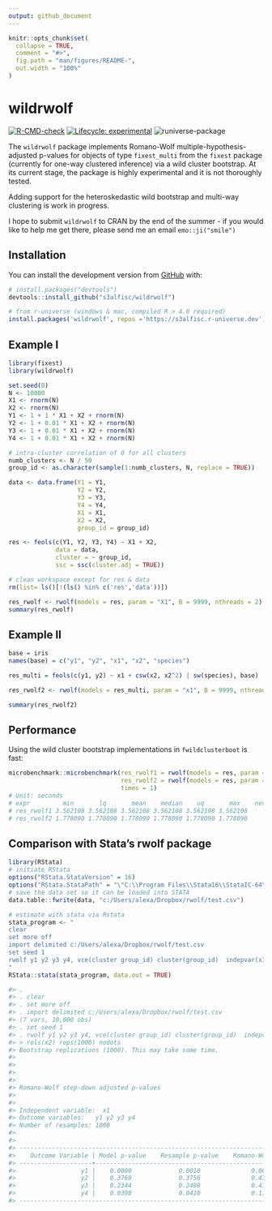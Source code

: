 ```yaml
---
output: github_document
---
```


<!-- README.md is generated from README.Rmd. Please edit that file -->

```r
knitr::opts_chunk$set(
  collapse = TRUE,
  comment = "#>",
  fig.path = "man/figures/README-",
  out.width = "100%"
)
```


# wildrwolf

<!-- badges: start -->
[![R-CMD-check](https://github.com/s3alfisc/rwolf/workflows/R-CMD-check/badge.svg)](https://github.com/s3alfisc/rwolf/actions)
[![Lifecycle: experimental](https://img.shields.io/badge/lifecycle-experimental-orange.svg)](https://lifecycle.r-lib.org/articles/stages.html)
![runiverse-package](https://s3alfisc.r-universe.dev/badges/wildrwolf)

<!-- badges: end -->

The `wildrwolf` package implements Romano-Wolf multiple-hypothesis-adjusted p-values for objects of type `fixest_multi` from the `fixest` package (currently for one-way clustered inference) via a wild cluster bootstrap. At its current stage, the package is highly experimental and it is not thoroughly tested.

Adding support for the heteroskedastic wild bootstrap and multi-way clustering is work in progress.

I hope to submit `wildrwolf` to CRAN by the end of the summer - if you would like to help me get there, please send me an email `emo::ji("smile")` 

## Installation

You can install the development version from [GitHub](https://github.com/) with:

``` r
# install.packages("devtools")
devtools::install_github("s3alfisc/wildrwolf")

# from r-universe (windows & mac, compiled R > 4.0 required)
install.packages('wildrwolf', repos ='https://s3alfisc.r-universe.dev')
```

## Example I

<!-- As you can see in the example, there seems to be a bug in `rwolf()` for the pairs bootstrap. -->

```r
library(fixest)
library(wildrwolf)

set.seed(8)
N <- 10000
X1 <- rnorm(N)
X2 <- rnorm(N)
Y1 <- 1 + 1 * X1 + X2 + rnorm(N)
Y2 <- 1 + 0.01 * X1 + X2 + rnorm(N)
Y3 <- 1 + 0.01 * X1 + X2 + rnorm(N)
Y4 <- 1 + 0.01 * X1 + X2 + rnorm(N)

# intra-cluster correlation of 0 for all clusters
numb_clusters <- N / 50
group_id <- as.character(sample(1:numb_clusters, N, replace = TRUE))

data <- data.frame(Y1 = Y1, 
                   Y2 = Y2, 
                   Y3 = Y3, 
                   Y4 = Y4,
                   X1 = X1,
                   X2 = X2,
                   group_id = group_id)

res <- feols(c(Y1, Y2, Y3, Y4) ~ X1 + X2, 
             data = data,
             cluster = ~ group_id, 
             ssc = ssc(cluster.adj = TRUE))

# clean workspace except for res & data
rm(list= ls()[!(ls() %in% c('res','data'))])

res_rwolf <- rwolf(models = res, param = "X1", B = 9999, nthreads = 2)
summary(res_rwolf)


```
## Example II 

```r
base = iris
names(base) = c("y1", "y2", "x1", "x2", "species")

res_multi = feols(c(y1, y2) ~ x1 + csw(x2, x2^2) | sw(species), base)

res_rwolf2 <- rwolf(models = res_multi, param = "x1", B = 9999, nthreads = 2)

summary(res_rwolf2)

```

## Performance

Using the wild cluster bootstrap implementations in `fwildclusterboot` is fast: 

```r
microbenchmark::microbenchmark(res_rwolf1 = rwolf(models = res, param = "X1", B = 99999, boot_algo = "R"),
                               res_rwolf2 = rwolf(models = res, param = "X1", B = 99999, boot_algo = "WildBootTests.jl"),
                               times = 1)
# Unit: seconds
# expr         min       lq       mean    median    uq       max    neval
# res_rwolf1 3.562108 3.562108 3.562108 3.562108 3.562108 3.562108     1
# res_rwolf2 1.778090 1.778090 1.778090 1.778090 1.778090 1.778090     1
```


## Comparison with Stata's rwolf package 

```r
library(RStata)
# initiate RStata
options("RStata.StataVersion" = 16)
options("RStata.StataPath" = "\"C:\\Program Files\\Stata16\\StataIC-64\"")
# save the data set so it can be loaded into STATA
data.table::fwrite(data, "c:/Users/alexa/Dropbox/rwolf/test.csv")

# estimate with stata via Rstata
stata_program <- "
clear 
set more off
import delimited c:/Users/alexa/Dropbox/rwolf/test.csv
set seed 1
rwolf y1 y2 y3 y4, vce(cluster group_id) cluster(group_id)  indepvar(x1) controls(x2) reps(1000) nodots
"
RStata::stata(stata_program, data.out = TRUE)

#> . 
#> . clear 
#> . set more off
#> . import delimited c:/Users/alexa/Dropbox/rwolf/test.csv
#> (7 vars, 10,000 obs)
#> . set seed 1
#> . rwolf y1 y2 y3 y4, vce(cluster group_id) cluster(group_id)  indepvar(x1) cont
#> > rols(x2) reps(1000) nodots
#> Bootstrap replications (1000). This may take some time.
#> 
#> 
#> 
#> 
#> Romano-Wolf step-down adjusted p-values
#> 
#> 
#> Independent variable:  x1
#> Outcome variables:   y1 y2 y3 y4
#> Number of resamples: 1000
#> 
#> 
#> ------------------------------------------------------------------------------
#>    Outcome Variable | Model p-value    Resample p-value    Romano-Wolf p-value
#> --------------------+---------------------------------------------------------
#>                  y1 |    0.0000             0.0010              0.0010
#>                  y2 |    0.3769             0.3756              0.4166
#>                  y3 |    0.2344             0.2408              0.4166
#>                  y4 |    0.0398             0.0410              0.1179
#> ------------------------------------------------------------------------------
```


